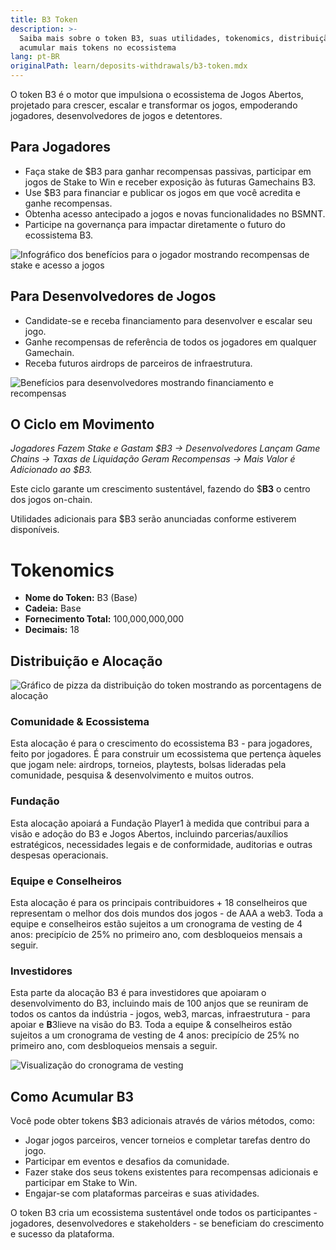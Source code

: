 ```yaml
---
title: B3 Token
description: >-
  Saiba mais sobre o token B3, suas utilidades, tokenomics, distribuição e como
  acumular mais tokens no ecossistema
lang: pt-BR
originalPath: learn/deposits-withdrawals/b3-token.mdx
---
```

O token B3 é o motor que impulsiona o ecossistema de Jogos Abertos, projetado para crescer, escalar e transformar os jogos, empoderando jogadores, desenvolvedores de jogos e detentores.

## Para Jogadores

- Faça stake de $B3 para ganhar recompensas passivas, participar em jogos de Stake to Win e receber exposição às futuras Gamechains B3.
- Use $B3 para financiar e publicar os jogos em que você acredita e ganhe recompensas.
- Obtenha acesso antecipado a jogos e novas funcionalidades no BSMNT.
- Participe na governança para impactar diretamente o futuro do ecossistema B3.

<Frame>
<img src="https://s3.amazonaws.com/helpscout.net/docs/assets/685306b72e0550277aa9250e/images/687907331fd2e3184b5c3069/file-qiq5Ae41JA.png" alt="Infográfico dos benefícios para o jogador mostrando recompensas de stake e acesso a jogos" />
</Frame>

## Para Desenvolvedores de Jogos

- Candidate-se e receba financiamento para desenvolver e escalar seu jogo.
- Ganhe recompensas de referência de todos os jogadores em qualquer Gamechain.
- Receba futuros airdrops de parceiros de infraestrutura.

<Frame>
<img src="https://s3.amazonaws.com/helpscout.net/docs/assets/685306b72e0550277aa9250e/images/6879076a7289cc4fbaa2ca53/file-ZXZDz4nqv9.png" alt="Benefícios para desenvolvedores mostrando financiamento e recompensas" />
</Frame>

## O Ciclo em Movimento

*Jogadores Fazem Stake e Gastam $B3 → Desenvolvedores Lançam Game Chains → Taxas de Liquidação Geram Recompensas → Mais Valor é Adicionado ao $B3.*

Este ciclo garante um crescimento sustentável, fazendo do $**B3** o centro dos jogos on-chain.

<Info>
Utilidades adicionais para $B3 serão anunciadas conforme estiverem disponíveis.
</Info>

# Tokenomics

- **Nome do Token:** B3 (Base)
- **Cadeia:** Base
- **Fornecimento Total:** 100,000,000,000
- **Decimais:** 18

## Distribuição e Alocação

<Frame>
<img src="https://s3.amazonaws.com/helpscout.net/docs/assets/685306b72e0550277aa9250e/images/687907ca7289cc4fbaa2ca56/file-IzrNvKhTls.png" alt="Gráfico de pizza da distribuição do token mostrando as porcentagens de alocação" />
</Frame>

### Comunidade & Ecossistema
Esta alocação é para o crescimento do ecossistema B3 - para jogadores, feito por jogadores. É para construir um ecossistema que pertença àqueles que jogam nele: airdrops, torneios, playtests, bolsas lideradas pela comunidade, pesquisa & desenvolvimento e muitos outros.

### Fundação
Esta alocação apoiará a Fundação Player1 à medida que contribui para a visão e adoção do B3 e Jogos Abertos, incluindo parcerias/auxílios estratégicos, necessidades legais e de conformidade, auditorias e outras despesas operacionais.

### Equipe e Conselheiros
Esta alocação é para os principais contribuidores + 18 conselheiros que representam o melhor dos dois mundos dos jogos - de AAA a web3. Toda a equipe e conselheiros estão sujeitos a um cronograma de vesting de 4 anos: precipício de 25% no primeiro ano, com desbloqueios mensais a seguir.

### Investidores
Esta parte da alocação B3 é para investidores que apoiaram o desenvolvimento do B3, incluindo mais de 100 anjos que se reuniram de todos os cantos da indústria - jogos, web3, marcas, infraestrutura - para apoiar e **B**3lieve na visão do B3. Toda a equipe & conselheiros estão sujeitos a um cronograma de vesting de 4 anos: precipício de 25% no primeiro ano, com desbloqueios mensais a seguir.

<Frame>
<img src="https://s3.amazonaws.com/helpscout.net/docs/assets/685306b72e0550277aa9250e/images/6879088813d950405eff6f28/file-kKUJ0P0hnc.png" alt="Visualização do cronograma de vesting" />
</Frame>

## Como Acumular B3

Você pode obter tokens $B3 adicionais através de vários métodos, como:

- Jogar jogos parceiros, vencer torneios e completar tarefas dentro do jogo.
- Participar em eventos e desafios da comunidade.
- Fazer stake dos seus tokens existentes para recompensas adicionais e participar em Stake to Win.
- Engajar-se com plataformas parceiras e suas atividades.

<Tip>
O token B3 cria um ecossistema sustentável onde todos os participantes - jogadores, desenvolvedores e stakeholders - se beneficiam do crescimento e sucesso da plataforma.
</Tip>
